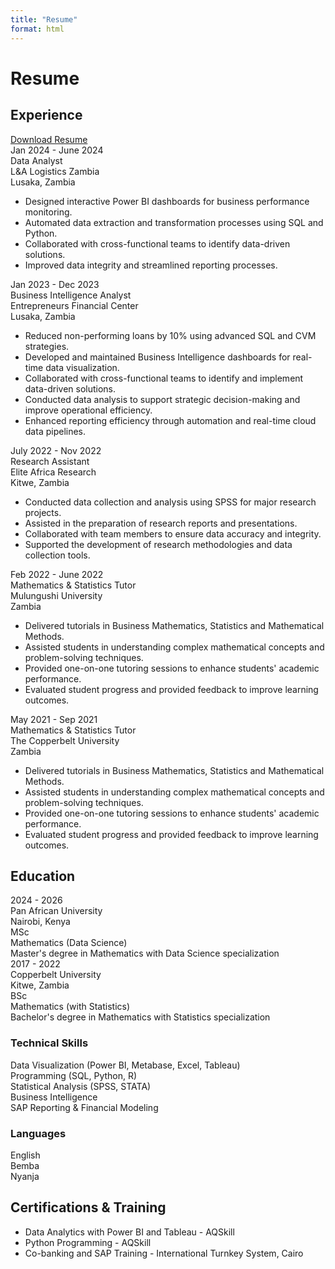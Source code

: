 ```yaml
---
title: "Resume"
format: html
---
```


```{=html}
<html lang="en">
    <head>
        <meta charset="utf-8" />
        <meta name="viewport" content="width=device-width, initial-scale=1, shrink-to-fit=no" />
        <meta name="description" content="Mulimbika Makina - Data Analyst and MSc Mathematics (Data Science) Student" />
        <meta name="author" content="Mulimbika Makina" />
        <title>Mulimbika Makina - Resume</title>
        <!-- Favicon-->
        <link rel="icon" type="image/x-icon" href="assets/favicon.ico" />
        <!-- Custom Google font-->
        <link rel="preconnect" href="https://fonts.googleapis.com" />
        <link rel="preconnect" href="https://fonts.gstatic.com" crossorigin />
        <link href="https://fonts.googleapis.com/css2?family=Plus+Jakarta+Sans:wght@100;200;300;400;500;600;700;800;900&amp;display=swap" rel="stylesheet" />
        <!-- Bootstrap icons-->
        <link href="https://cdn.jsdelivr.net/npm/bootstrap-icons@1.8.1/font/bootstrap-icons.css" rel="stylesheet" />
        <!-- Core theme CSS (includes Bootstrap)-->
        <link href="css/styles.css" rel="stylesheet" />
    </head>
    <body class="d-flex flex-column h-100 bg-light">
        <main class="flex-shrink-0">
            <!-- Navigation-->
            <!-- <nav class="navbar navbar-expand-lg navbar-light bg-white py-3">
                <div class="container px-5">
                    <a class="navbar-brand" href="index.html"><span class="fw-bolder text-primary">Home</span></a>
                    <button class="navbar-toggler" type="button" data-bs-toggle="collapse" data-bs-target="#navbarSupportedContent" aria-controls="navbarSupportedContent" aria-expanded="false" aria-label="Toggle navigation"><span class="navbar-toggler-icon"></span></button>
                    <div class="collapse navbar-collapse" id="navbarSupportedContent">
                        <ul class="navbar-nav ms-auto mb-2 mb-lg-0 small fw-bolder">
                            <li class="nav-item"><a class="nav-link" href="index.html">Home</a></li>
                            <li class="nav-item"><a class="nav-link" href="resume.html">Resume</a></li>
                            <li class="nav-item"><a class="nav-link" href="projects.html">Projects</a></li>
                            <li class="nav-item"><a class="nav-link" href="contact.html">Contact</a></li>
                        </ul>
                    </div>
                </div>
            </nav> -->
            <!-- Page Content-->
            <div class="container px-5 my-5">
                <div class="text-center mb-5">
                    <h1 class="display-5 fw-bolder mb-0"><span class="text-gradient d-inline">Resume</span></h1>
                </div>
                <div class="row gx-5 justify-content-center">
                    <div class="col-lg-11 col-xl-9 col-xxl-8">
                        <!-- Experience Section-->
                        <section>
                            <div class="d-flex align-items-center justify-content-between mb-4">
                                <h2 class="text-primary fw-bolder mb-0">Experience</h2>
                                <!-- Download resume button-->
                                <a class="btn btn-primary px-4 py-3" href="assets/Mulimbika_Makina_CV.pdf" download="Mulimbika_Makina_CV.pdf">
                                    <div class="d-inline-block bi bi-download me-2"></div>
                                    Download Resume
                                </a>
                            </div>
                            <!-- Experience Card 1-->
                            <div class="card shadow border-0 rounded-4 mb-3">
                                <div class="card-body p-3">
                                    <div class="row align-items-center gx-3">
                                        <div class="col text-center text-lg-start mb-4 mb-lg-0">
                                            <div class="bg-light p-2 rounded-4">
                                                <div class="text-primary fw-bolder mb-2">Jan 2024 - June 2024</div>
                                                <div class="small fw-bolder">Data Analyst</div>
                                                <div class="small text-muted">L&A Logistics Zambia</div>
                                                <div class="small text-muted">Lusaka, Zambia</div>
                                            </div>
                                        </div>
                                        <div class="col-lg-9">
                                            <div>
                                                <ul>
                                                    <li>Designed interactive Power BI dashboards for business performance monitoring.</li>
                                                    <li>Automated data extraction and transformation processes using SQL and Python.</li>
                                                    <li>Collaborated with cross-functional teams to identify data-driven solutions.</li>
                                                    <li>Improved data integrity and streamlined reporting processes.</li>
                                                </ul>
                                            </div>
                                        </div>
                                    </div>
                                </div>
                            </div>
                            <!-- Experience Card 2-->
                            <div class="card shadow border-0 rounded-4 mb-3">
                                <div class="card-body p-3">
                                    <div class="row align-items-center gx-3">
                                        <div class="col text-center text-lg-start mb-4 mb-lg-0">
                                            <div class="bg-light p-2 rounded-4">
                                                <div class="text-primary fw-bolder mb-2">Jan 2023 - Dec 2023</div>
                                                <div class="small fw-bolder">Business Intelligence Analyst</div>
                                                <div class="small text-muted">Entrepreneurs Financial Center</div>
                                                <div class="small text-muted">Lusaka, Zambia</div>
                                            </div>
                                        </div>
                                        <div class="col-lg-9">
                                            <div>
                                                <ul>
                                                    <li>Reduced non-performing loans by 10% using advanced SQL and CVM strategies.</li>
                                                    <li>Developed and maintained Business Intelligence dashboards for real-time data visualization.</li>
                                                    <li>Collaborated with cross-functional teams to identify and implement data-driven solutions.</li>
                                                    <li>Conducted data analysis to support strategic decision-making and improve operational efficiency.</li>
                                                    <li>Enhanced reporting efficiency through automation and real-time cloud data pipelines.</li>
                                                </ul>
                                            </div>
                                        </div>
                                    </div>
                                </div>
                            </div>
                            <!-- Experience Card 3-->
                            <div class="card shadow border-0 rounded-4 mb-3">
                                <div class="card-body p-3">
                                    <div class="row align-items-center gx-3">
                                        <div class="col text-center text-lg-start mb-4 mb-lg-0">
                                            <div class="bg-light p-2 rounded-4">
                                                <div class="text-primary fw-bolder mb-2">July 2022 - Nov 2022</div>
                                                <div class="small fw-bolder">Research Assistant</div>
                                                <div class="small text-muted">Elite Africa Research</div>
                                                <div class="small text-muted">Kitwe, Zambia</div>
                                            </div>
                                        </div>
                                        <div class="col-lg-9">
                                            <div>
                                                <ul>
                                                    <li>Conducted data collection and analysis using SPSS for major research projects.</li>
                                                    <li>Assisted in the preparation of research reports and presentations.</li>
                                                    <li>Collaborated with team members to ensure data accuracy and integrity.</li>
                                                    <li>Supported the development of research methodologies and data collection tools.</li>
                                                </ul>
                                            </div>
                                        </div>
                                    </div>
                                </div>
                            </div>
                            <!-- Experience Card 4-->
                            <div class="card shadow border-0 rounded-4 mb-3">
                                <div class="card-body p-3">
                                    <div class="row align-items-center gx-3">
                                        <div class="col text-center text-lg-start mb-4 mb-lg-0">
                                            <div class="bg-light p-2 rounded-4">
                                                <div class="text-primary fw-bolder mb-2">Feb 2022 - June 2022</div>
                                                <div class="small fw-bolder">Mathematics & Statistics Tutor</div>
                                                <div class="small text-muted">Mulungushi University </div>
                                                <div class="small text-muted">Zambia</div>
                                            </div>
                                        </div>
                                        <div class="col-lg-9">
                                            <div>
                                                <ul>
                                                    <li>Delivered tutorials in Business Mathematics, Statistics and Mathematical Methods.</li>
                                                    <li>Assisted students in understanding complex mathematical concepts and problem-solving techniques.</li>
                                                    <li>Provided one-on-one tutoring sessions to enhance students' academic performance.</li>
                                                    <li>Evaluated student progress and provided feedback to improve learning outcomes.</li>
                                                </ul>
                                            </div>
                                        </div>
                                    </div>
                                </div>
                            </div>
                        </section>
                        <!-- Experience Card 5-->
                        <div class="card shadow border-0 rounded-4 mb-3">
                            <div class="card-body p-3">
                                <div class="row align-items-center gx-3">
                                    <div class="col text-center text-lg-start mb-4 mb-lg-0">
                                        <div class="bg-light p-2 rounded-4">
                                            <div class="text-primary fw-bolder mb-2">May 2021 - Sep 2021</div>
                                            <div class="small fw-bolder">Mathematics & Statistics Tutor</div>
                                            <div class="small text-muted">The Copperbelt University</div>
                                            <div class="small text-muted">Zambia</div>
                                        </div>
                                    </div>
                                    <div class="col-lg-9">
                                        <div>
                                            <ul>
                                                <li>Delivered tutorials in Business Mathematics, Statistics and Mathematical Methods.</li>
                                                <li>Assisted students in understanding complex mathematical concepts and problem-solving techniques.</li>
                                                <li>Provided one-on-one tutoring sessions to enhance students' academic performance.</li>
                                                <li>Evaluated student progress and provided feedback to improve learning outcomes.</li>
                                            </ul>
                                        </div>
                                    </div>
                                </div>
                            </div>
                        </div>
                        <!-- Education Section-->
                        <section>
                            <h2 class="text-secondary fw-bolder mb-4">Education</h2>
                            <!-- Education Card 1-->
                            <div class="card shadow border-0 rounded-4 mb-3">
                                <div class="card-body p-3">
                                    <div class="row align-items-center gx-3">
                                        <div class="col text-center text-lg-start mb-4 mb-lg-0">
                                            <div class="bg-light p-2 rounded-4">
                                                <div class="text-secondary fw-bolder mb-2">2024 - 2026</div>
                                                <div class="mb-2">
                                                    <div class="small fw-bolder">Pan African University</div>
                                                    <div class="small text-muted">Nairobi, Kenya</div>
                                                </div>
                                                <div class="fst-italic">
                                                    <div class="small text-muted">MSc</div>
                                                    <div class="small text-muted">Mathematics (Data Science)</div>
                                                </div>
                                            </div>
                                        </div>
                                        <div class="col-lg-9"><div>Master's degree in Mathematics with Data Science specialization</div></div>
                                    </div>
                                </div>
                            </div>
                            <!-- Education Card 2-->
                            <div class="card shadow border-0 rounded-4 mb-3">
                                <div class="card-body p-3">
                                    <div class="row align-items-center gx-3">
                                        <div class="col text-center text-lg-start mb-4 mb-lg-0">
                                            <div class="bg-light p-2 rounded-4">
                                                <div class="text-secondary fw-bolder mb-2">2017 - 2022</div>
                                                <div class="mb-2">
                                                    <div class="small fw-bolder">Copperbelt University</div>
                                                    <div class="small text-muted">Kitwe, Zambia</div>
                                                </div>
                                                <div class="fst-italic">
                                                    <div class="small text-muted">BSc</div>
                                                    <div class="small text-muted">Mathematics (with Statistics)</div>
                                                </div>
                                            </div>
                                        </div>
                                        <div class="col-lg-9"><div>Bachelor's degree in Mathematics with Statistics specialization</div></div>
                                    </div>
                                </div>
                            </div>
                        </section>
                        <!-- Divider-->
                        <div class="pb-5"></div>
                        <!-- Skills Section-->
                        <section>
                            <!-- Skillset Card-->
                            <div class="">
                                <div class="card-body p-3">
                                    <!-- Professional skills list-->
                                    <div class="mb-5">
                                        <div class="d-flex align-items-center mb-4">
                                            <div class="feature bg-primary bg-gradient-primary-to-secondary text-white rounded-3 me-3"><i class="bi bi-tools"></i></div>
                                            <h3 class="fw-bolder mb-0"><span class="text-gradient d-inline">Technical Skills</span></h3>
                                        </div>
                                        <div class="row row-cols-1 row-cols-md-3 mb-4">
                                            <div class="col mb-4 mb-md-0"><div class="d-flex align-items-center bg-light rounded-4 p-3 h-100">Data Visualization (Power BI, Metabase, Excel, Tableau)</div></div>
                                            <div class="col mb-4 mb-md-0"><div class="d-flex align-items-center bg-light rounded-4 p-3 h-100">Programming (SQL, Python, R)</div></div>
                                        </div>
                                        <div class="row row-cols-1 row-cols-md-3">
                                            <div class="col mb-4 mb-md-0"><div class="d-flex align-items-center bg-light rounded-4 p-3 h-100">Statistical Analysis (SPSS, STATA)</div></div>
                                            <div class="col mb-4 mb-md-0"><div class="d-flex align-items-center bg-light rounded-4 p-3 h-100">Business Intelligence</div></div>
                                            <div class="col"><div class="d-flex align-items-center bg-light rounded-4 p-3 h-100">SAP Reporting & Financial Modeling</div></div>
                                        </div>
                                    </div>
                                    <!-- Languages list-->
                                    <div class="mb-0">
                                        <div class="d-flex align-items-center mb-4">
                                            <div class="feature bg-primary bg-gradient-primary-to-secondary text-white rounded-3 me-3"><i class="bi bi-code-slash"></i></div>
                                            <h3 class="fw-bolder mb-0"><span class="text-gradient d-inline">Languages</span></h3>
                                        </div>
                                        <div class="row row-cols-1 row-cols-md-3">
                                            <div class="col mb-4 mb-md-0"><div class="d-flex align-items-center bg-light rounded-4 p-3 h-100">English</div></div>
                                            <div class="col mb-4 mb-md-0"><div class="d-flex align-items-center bg-light rounded-4 p-3 h-100">Bemba</div></div>
                                            <div class="col"><div class="d-flex align-items-center bg-light rounded-4 p-3 h-100">Nyanja</div></div>
                                        </div>
                                    </div>
                                </div>
                            </div>
                        </section>
                        <!-- Certifications Section-->
                        <section>
                            <h2 class="text-primary fw-bolder mb-4">Certifications & Training</h2>
                            <div class="card shadow border-0 rounded-4 mb-3">
                                <div class="card-body p-3">
                                    <ul class="mb-0">
                                        <li>Data Analytics with Power BI and Tableau - AQSkill</li>
                                        <li>Python Programming - AQSkill</li>
                                        <li>Co-banking and SAP Training - International Turnkey System, Cairo</li>
                                    </ul>
                                </div>
                            </div>
                        </section>
                    </div>
                </div>
            </div>
        </main>
        <script src="js/scripts.js"></script>
    </body>
</html>
```